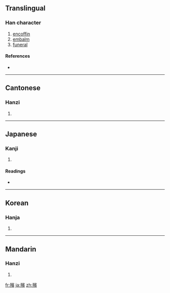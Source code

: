 {{also|殡}}
==Translingual==

===Han character===
{{Han char|rn=78|rad=歹|as=14|sn=18|four=1328<sub>6</sub>|canj=一弓十一金 (MNJMC)}}

# [[encoffin]]
# [[embalm]]
# [[funeral]]

====References====
* {{Han ref|kx=0583.440|dkj=16596|dj=0976.290|hdz=21395.170|uh=6BAF|ud=27567|bh=C26C|bd=49772}}

----

==Cantonese==

===Hanzi===
{{yue-hanzi|jyut=|y=ban3|sim=殡}}

# {{defn|Cantonese}}

----

==Japanese==

===Kanji===
{{ja-kanji|grade=|rs=歹14}}

# {{defn|Japanese}}

====Readings====
* {{ja-readings|on=[[ひん]] (hin)|kun=[[かりもがり]] (karimogari)}}

----

==Korean==

===Hanja===
{{ko-hanja|hangeul=빈|eumhun=|rv=bin|mr=pin|y=pin}}

# {{defn|Korean}}

----

==Mandarin==

===Hanzi===
{{cmn-hanzi|sim=殡|pin=[[bìn]] ([[bin4]])|wg=pin<sup>4</sup>}}

# {{defn|Mandarin}}

[[fr:殯]]
[[ja:殯]]
[[zh:殯]]